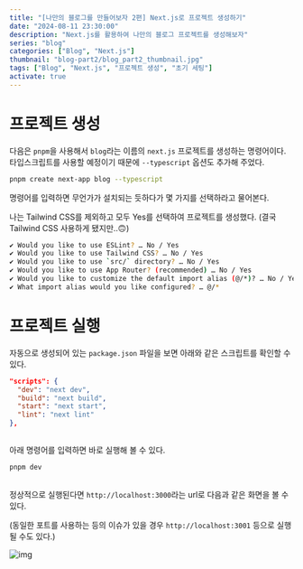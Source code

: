 ```yaml
---
title: "[나만의 블로그를 만들어보자 2편] Next.js로 프로젝트 생성하기"
date: "2024-08-11 23:30:00"
description: "Next.js를 활용하여 나만의 블로그 프로젝트를 생성해보자"
series: "blog"
categories: ["Blog", "Next.js"]
thumbnail: "blog-part2/blog_part2_thumbnail.jpg"
tags: ["Blog", "Next.js", "프로젝트 생성", "초기 세팅"]
activate: true
---
```


# 프로젝트 생성

다음은 `pnpm`을 사용해서 `blog`라는 이름의 `next.js` 프로젝트를 생성하는 명령어이다. 타입스크립트를 사용할 예정이기 때문에 `--typescript` 옵션도 추가해 주었다.

```bash
pnpm create next-app blog --typescript
```

명령어를 입력하면 무언가가 설치되는 듯하다가 몇 가지를 선택하라고 물어본다.

나는 Tailwind CSS를 제외하고 모두 Yes를 선택하여 프로젝트를 생성했다. (결국 Tailwind CSS 사용하게 됐지만..<Emoji>🙃</Emoji>)

```bash
✔ Would you like to use ESLint? … No / Yes
✔ Would you like to use Tailwind CSS? … No / Yes
✔ Would you like to use `src/` directory? … No / Yes
✔ Would you like to use App Router? (recommended) … No / Yes
✔ Would you like to customize the default import alias (@/*)? … No / Yes
✔ What import alias would you like configured? … @/*
```

# 프로젝트 실행

자동으로 생성되어 있는 `package.json` 파일을 보면 아래와 같은 스크립트를 확인할 수 있다.

```json:package.json
"scripts": {
  "dev": "next dev",
  "build": "next build",
  "start": "next start",
  "lint": "next lint"
},
```

##

아래 명령어를 입력하면 바로 실행해 볼 수 있다.

```bash
pnpm dev
```

##

정상적으로 실행된다면 `http://localhost:3000`라는 url로 다음과 같은 화면을 볼 수 있다.

(동일한 포트를 사용하는 등의 이슈가 있을 경우 `http://localhost:3001` 등으로 실행될 수도 있다.)

![img](/images/posts/blog-part2/next_js_run_screen.png)
